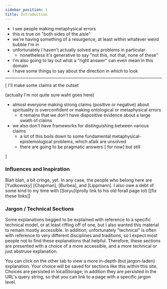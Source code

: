 ```yaml
---
sidebar_position: 1
title: Introduction
---
```



- I see people making metaphysical errors
- this is true on "both sides of the aisle"
- we're having something of a resurgence, at least within whatever weird bubble I'm in
- unfortunately I haven't actually solved any problems in particular
  - nonetheless it's generative to say "not this, not that, none of these"
- I'm also going to lay out what a "right answer" can even mean in this domain
- I have some things to say about the direction in which to look

****

[ I'll make some claims at the outset

(actually I'm not quite sure waht goes here)
- almost everyone making strong claims (positive or negative) about spirituality is overconfident or making ontological or metaphysical errors
  - it remains that we don't have dispositive evidence about a large swath of claims
- we also don't have frameworks for distinguishing between various claims
  - a lot of this boils down to some fundamental metaphysical-epistemological problems, which afaik are unsolved
  - there are going to be pragmatic answers [ for now] but still

]


### Influences and Inspiration
Blah blah, a bit cringe, yet. In any case, the people who belong here are [Yudkowsky] [Chapman], [Burbea], and [Lippmann]. I also owe a debt of some kind to my time with [Soryu](prolly link to his old forall page lol)
[[fix these links]]

### Jargon / Technical Sections
Some explanations begged to be explained with reference to a specific technical model, or at least riffing off of one, but I also wanted this material to remain mostly accessible. In addition, unfortunately
"technical" is often with reference to  very different disciplines and traditions, so I expect most people not to find these explanations that helpful. Therefore, these sections are presented with a choice of a more accessible, and a more technical or just abstruse explanation.

<TechnicalTabs>
    <TabItem {...vernacular()}>
    You can click on the other tab to view a more in-depth (but jargon-laden) explanation. Your choice will be saved for sections like this within this site.
    </TabItem>
    <TabItem {...technical()}>
    Choices are persisted in localStorage; in addition they are persisted in the URL's query string, so that you can link to a page with a specific jargon level.
    </TabItem>
</TechnicalTabs>
